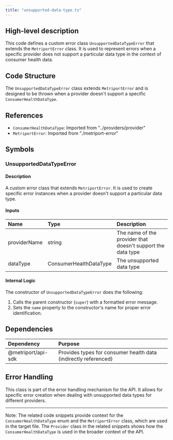 ```yaml
---
title: "unsupported-data-type.ts"
---
```


## High-level description
This code defines a custom error class `UnsupportedDataTypeError` that extends the `MetriportError` class. It is used to represent errors when a specific provider does not support a particular data type in the context of consumer health data.

## Code Structure
The `UnsupportedDataTypeError` class extends `MetriportError` and is designed to be thrown when a provider doesn't support a specific `ConsumerHealthDataType`.

## References
- `ConsumerHealthDataType`: Imported from "../providers/provider"
- `MetriportError`: Imported from "./metriport-error"

## Symbols

### UnsupportedDataTypeError
#### Description
A custom error class that extends `MetriportError`. It is used to create specific error instances when a provider doesn't support a particular data type.

#### Inputs
| Name | Type | Description |
|:-----|:-----|:------------|
| providerName | string | The name of the provider that doesn't support the data type |
| dataType | ConsumerHealthDataType | The unsupported data type |

#### Internal Logic
The constructor of `UnsupportedDataTypeError` does the following:
1. Calls the parent constructor (`super`) with a formatted error message.
2. Sets the `name` property to the constructor's name for proper error identification.

## Dependencies
| Dependency | Purpose |
|:-----------|:--------|
| @metriport/api-sdk | Provides types for consumer health data (indirectly referenced) |

## Error Handling
This class is part of the error handling mechanism for the API. It allows for specific error creation when dealing with unsupported data types for different providers.

---

Note: The related code snippets provide context for the `ConsumerHealthDataType` enum and the `MetriportError` class, which are used in the target file. The `Provider` class in the related snippets shows how the `ConsumerHealthDataType` is used in the broader context of the API.